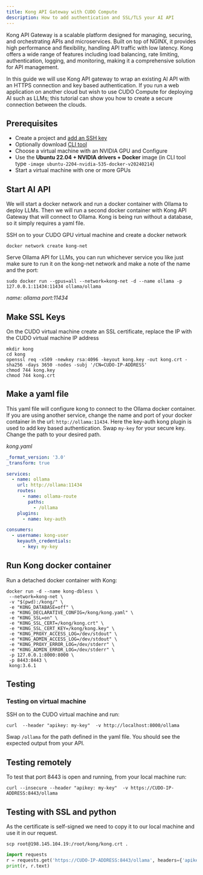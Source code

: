 ```yaml
---
title: Kong API Gateway with CUDO Compute
description: How to add authentication and SSL/TLS your AI API
---
```


Kong API Gateway is a scalable platform designed for managing, securing, and orchestrating APIs and
microservices. Built on top of NGINX, it provides high performance and flexibility, handling API traffic with low
latency. Kong offers a wide range of features including load balancing, rate limiting, authentication, logging, and
monitoring, making it a comprehensive solution for API management.

In this guide we will use Kong API gateway to wrap an existing AI API with an HTTPS connection and key based authentication. If you run a web application on another cloud but wish to use CUDO Compute for deploying AI such as LLMs; this tutorial can show you how to create a secure connection between the clouds.

## Prerequisites

- Create a project and [add an SSH key](/mdocs/tutorials/how-to-generate-ssh-keys)
- Optionally download [CLI tool](/mdocs/cli-tool)
- Choose a virtual machine with an NVIDIA GPU and Configure
- Use the **Ubuntu 22.04 + NVIDIA drivers + Docker** image (in CLI tool type `-image ubuntu-2204-nvidia-535-docker-v20240214`)
- Start a virtual machine with one or more GPUs

## Start AI API
We will start a docker network and run a docker container with Ollama to deploy LLMs. Then we will run a second docker container with Kong API Gateway that will connect to Ollama. Kong is being run without a database, so it simply requires a yaml file.

SSH on to your CUDO GPU virtual machine and create a docker network

```shell
docker network create kong-net
```

Serve Ollama API for LLMs, you can run whichever service you like just make sure to run it on the kong-net network and make a note of the name and the port:

```shell
sudo docker run --gpus=all --network=kong-net -d --name ollama -p 127.0.0.1:11434:11434 ollama/ollama
```

*name: ollama port:11434*

## Make SSL Keys

On the CUDO virtual machine create an SSL certificate, replace the IP with the CUDO virtual machine IP address

```shell
mkdir kong
cd kong
openssl req -x509 -newkey rsa:4096 -keyout kong.key -out kong.crt -sha256 -days 3650 -nodes -subj '/CN=CUDO-IP-ADDRESS'
chmod 744 kong.key
chmod 744 kong.crt
```

## Make a yaml file

This yaml file will configure kong to connect to the Ollama docker container. If you are using another service, change the name and port of your docker container in the url: ``http://ollama:11434``.
Here the key-auth kong plugin is used to add key based authentication. Swap ``my-key`` for your secure key. Change the path to your desired path.

*kong.yaml*
```yaml
_format_version: '3.0'
_transform: true

services:
  - name: ollama
    url: http://ollama:11434
    routes:
      - name: ollama-route
        paths:
          - /ollama
    plugins:
      - name: key-auth

consumers:
  - username: kong-user
    keyauth_credentials:
      - key: my-key
```

## Run Kong docker container
Run a detached docker container with Kong:

```shell
docker run -d --name kong-dbless \
 --network=kong-net \
 -v "$(pwd):/kong/" \
 -e "KONG_DATABASE=off" \
 -e "KONG_DECLARATIVE_CONFIG=/kong/kong.yaml" \
 -e "KONG_SSL=on" \
 -e "KONG_SSL_CERT=/kong/kong.crt" \
 -e "KONG_SSL_CERT_KEY=/kong/kong.key" \
 -e "KONG_PROXY_ACCESS_LOG=/dev/stdout" \
 -e "KONG_ADMIN_ACCESS_LOG=/dev/stdout" \
 -e "KONG_PROXY_ERROR_LOG=/dev/stderr" \
 -e "KONG_ADMIN_ERROR_LOG=/dev/stderr" \
 -p 127.0.0.1:8000:8000 \
 -p 8443:8443 \
 kong:3.6.1
```

## Testing

### Testing on virtual machine
SSH on to the CUDO virtual machine and run:
```shell
curl  --header "apikey: my-key"  -v http://localhost:8000/ollama
```
Swap ``/ollama`` for the path defined in the yaml file. You should see the expected output from your API.

## Testing remotely
To test that port 8443 is open and running, from your local machine run:
```shell
curl --insecure --header "apikey: my-key"  -v https://CUDO-IP-ADDRESS:8443/ollama
```
## Testing with SSL and python
As the certificate is self-signed we need to copy it to our local machine and use it in our request.

```shell
scp root@198.145.104.19:/root/kong/kong.crt .
```

```python
import requests
r = requests.get('https://CUDO-IP-ADDRESS:8443/ollama', headers={'apikey': 'my-key'}, verify='kong.crt')
print(r, r.text)
```
